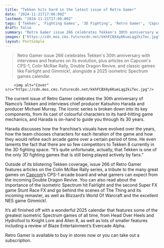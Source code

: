```yaml
---
title: "Tekken hits hard in the latest issue of Retro Gamer"
date: "2024-11-21T17:06:00Z"
lastmod: "2024-11-21T17:06:00Z"
tags: ['Tekken', 'Fighting Games', '3D Fighting', 'Retro Gamer', 'Capcom', 'CPS-1', 'Colin McRae Rally', 'Double Dragon', 'Fairlight', 'Stunt Race FX', 'The Thing', 'World of Warcraft', 'Gimmick!', 'Isometric', 'Spectrum', 'Evercade', 'NES', 'Arcade']
draft: false
summary: "Retro Gamer issue 266 celebrates Tekken's 30th anniversary with interviews and features on its evolution, plus articles on Capcom's CPS-1, Colin McRae Rally, Double Dragon Revive, and classic games like Fairlight and Gimmick!, alongside a 2025 isometric Spectrum games calendar."
images: ["https://cdn.mos.cms.futurecdn.net/kkhFCBX4y6KueLqg2kiTec.jpg"]
layout: PostSimple
---
```

> Retro Gamer issue 266 celebrates Tekken's 30th anniversary with interviews and features on its evolution, plus articles on Capcom's CPS-1, Colin McRae Rally, Double Dragon Revive, and classic games like Fairlight and Gimmick!, alongside a 2025 isometric Spectrum games calendar.


        <img alt="Cover" src="https://cdn.mos.cms.futurecdn.net/kkhFCBX4y6KueLqg2kiTec.jpg"/>
        
The current issue of Retro Gamer celebrates the 30th anniversary of Namco’s Tekken and interviews chief producer Katsuhiro Harada and producer Michael Murray. The iconic series is broken down into its key components, from its cast of colourful characters to its hard-hitting game mechanics, and Harada is on-hand to guide you through its 30 years.

Harada discusses how the franchise’s visuals have evolved over the years, how the team chooses characters for each iteration of the game and how they would refine each arcade game over a certain period of time. He even laments the fact that there are so few competitors to Tekken 8 currently in the 3D fighting space. “It’s quite unfortunate, actually, that Tekken is one of the only 3D fighting games that is still being played actively by fans.”

Outside of its blistering Tekken coverage, issue 266 of Retro Gamer features articles on the Colin McRae Rally series, a tribute to the many great games on [Capcom](https://www.gamesradar.com/tag/capcom/)’s CPS-1 arcade board and what gamers can expect from the incoming Double Dragon Revive. You can also read about the importance of the isometric Spectrum hit Fairlight and the second Super FX game Stunt Race FX and go behind the scenes of The Thing and its incoming remaster, as well as Blizzard’s World Of Warcraft and the excellent NES game Gimmick!.

It’s all finished off with a wonderful 2025 calendar that features some of the greatest isometric Spectrum games of all time, from Head Over Heels and Hydrofool to Knight Lore and Alien 8, as well as lots of smaller features including a review of Blaze Entertainment’s Evercade Alpha.

Retro Gamer is available to buy in stores now or you can take out a subscription.
        